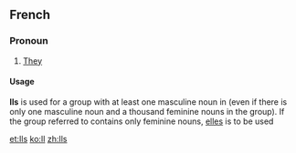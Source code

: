 ==French==

===Pronoun===
# [[They]]
====Usage====
'''Ils''' is used for a group with at least one masculine noun in (even if there is only one masculine noun and a thousand feminine nouns in the group). If the group referred to contains only feminine nouns, [[elles]] is to be used

[[et:Ils]]
[[ko:Il]]
[[zh:Ils]]